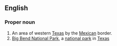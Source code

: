 ==English==
{{wikipedia}}
===Proper noun===
{{en-proper noun}}

# An area of western [[Texas]] by the [[Mexican]] border.
# [[w:Big Bend National Park|Big Bend National Park]], a [[national park]] in [[Texas]]